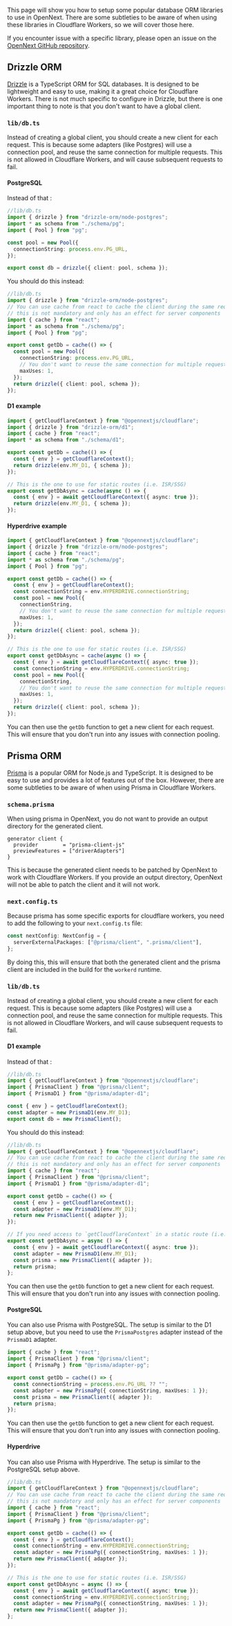 This page will show you how to setup some popular database ORM libraries to use in OpenNext. There are some subtleties to be aware of when using these libraries in Cloudflare Workers, so we will cover those here.

If you encounter issue with a specific library, please open an issue on the [OpenNext GitHub repository](https://github.com/opennextjs/opennextjs-cloudflare/issues).

## Drizzle ORM

[Drizzle](https://developers.cloudflare.com/d1/reference/community-projects/#drizzle-orm) is a TypeScript ORM for SQL databases. It is designed to be lightweight and easy to use, making it a great choice for Cloudflare Workers.
There is not much specific to configure in Drizzle, but there is one important thing to note is that you don't want to have a global client.

### `lib/db.ts`

Instead of creating a global client, you should create a new client for each request. This is because some adapters (like Postgres) will use a connection pool, and reuse the same connection for multiple requests. This is not allowed in Cloudflare Workers, and will cause subsequent requests to fail.

#### PostgreSQL

Instead of that :

```ts
//lib/db.ts
import { drizzle } from "drizzle-orm/node-postgres";
import * as schema from "./schema/pg";
import { Pool } from "pg";

const pool = new Pool({
  connectionString: process.env.PG_URL,
});

export const db = drizzle({ client: pool, schema });
```

You should do this instead:

```ts
//lib/db.ts
import { drizzle } from "drizzle-orm/node-postgres";
// You can use cache from react to cache the client during the same request
// this is not mandatory and only has an effect for server components
import { cache } from "react";
import * as schema from "./schema/pg";
import { Pool } from "pg";

export const getDb = cache(() => {
  const pool = new Pool({
    connectionString: process.env.PG_URL,
    // You don't want to reuse the same connection for multiple requests
    maxUses: 1,
  });
  return drizzle({ client: pool, schema });
});
```

#### D1 example

```ts
import { getCloudflareContext } from "@opennextjs/cloudflare";
import { drizzle } from "drizzle-orm/d1";
import { cache } from "react";
import * as schema from "./schema/d1";

export const getDb = cache(() => {
  const { env } = getCloudflareContext();
  return drizzle(env.MY_D1, { schema });
});

// This is the one to use for static routes (i.e. ISR/SSG)
export const getDbAsync = cache(async () => {
  const { env } = await getCloudflareContext({ async: true });
  return drizzle(env.MY_D1, { schema });
});
```

#### Hyperdrive example

```ts
import { getCloudflareContext } from "@opennextjs/cloudflare";
import { drizzle } from "drizzle-orm/node-postgres";
import { cache } from "react";
import * as schema from "./schema/pg";
import { Pool } from "pg";

export const getDb = cache(() => {
  const { env } = getCloudflareContext();
  const connectionString = env.HYPERDRIVE.connectionString;
  const pool = new Pool({
    connectionString,
    // You don't want to reuse the same connection for multiple requests
    maxUses: 1,
  });
  return drizzle({ client: pool, schema });
});

// This is the one to use for static routes (i.e. ISR/SSG)
export const getDbAsync = cache(async () => {
  const { env } = await getCloudflareContext({ async: true });
  const connectionString = env.HYPERDRIVE.connectionString;
  const pool = new Pool({
    connectionString,
    // You don't want to reuse the same connection for multiple requests
    maxUses: 1,
  });
  return drizzle({ client: pool, schema });
});
```

You can then use the `getDb` function to get a new client for each request. This will ensure that you don't run into any issues with connection pooling.

## Prisma ORM

[Prisma](https://developers.cloudflare.com/d1/reference/community-projects/#prisma-orm) is a popular ORM for Node.js and TypeScript. It is designed to be easy to use and provides a lot of features out of the box. However, there are some subtleties to be aware of when using Prisma in Cloudflare Workers.

### `schema.prisma`

When using prisma in OpenNext, you do not want to provide an output directory for the generated client.

```prisma
generator client {
  provider        = "prisma-client-js"
  previewFeatures = ["driverAdapters"]
}
```

This is because the generated client needs to be patched by OpenNext to work with Cloudflare Workers. If you provide an output directory, OpenNext will not be able to patch the client and it will not work.

### `next.config.ts`

Because prisma has some specific exports for cloudflare workers, you need to add the following to your `next.config.ts` file:

```ts
const nextConfig: NextConfig = {
  serverExternalPackages: ["@prisma/client", ".prisma/client"],
};
```

By doing this, this will ensure that both the generated client and the prisma client are included in the build for the `workerd` runtime.

### `lib/db.ts`

Instead of creating a global client, you should create a new client for each request. This is because some adapters (like Postgres) will use a connection pool, and reuse the same connection for multiple requests. This is not allowed in Cloudflare Workers, and will cause subsequent requests to fail.

#### D1 example

Instead of that :

```ts
//lib/db.ts
import { getCloudflareContext } from "@opennextjs/cloudflare";
import { PrismaClient } from "@prisma/client";
import { PrismaD1 } from "@prisma/adapter-d1";

const { env } = getCloudflareContext();
const adapter = new PrismaD1(env.MY_D1);
export const db = new PrismaClient();
```

You should do this instead:

```ts
//lib/db.ts
import { getCloudflareContext } from "@opennextjs/cloudflare";
// You can use cache from react to cache the client during the same request
// this is not mandatory and only has an effect for server components
import { cache } from "react";
import { PrismaClient } from "@prisma/client";
import { PrismaD1 } from "@prisma/adapter-d1";

export const getDb = cache(() => {
  const { env } = getCloudflareContext();
  const adapter = new PrismaD1(env.MY_D1);
  return new PrismaClient({ adapter });
});

// If you need access to `getCloudflareContext` in a static route (i.e. ISR/SSG), you should use the async version of `getCloudflareContext` to get the context.
export const getDbAsync = async () => {
  const { env } = await getCloudflareContext({ async: true });
  const adapter = new PrismaD1(env.MY_D1);
  const prisma = new PrismaClient({ adapter });
  return prisma;
};
```

You can then use the `getDb` function to get a new client for each request. This will ensure that you don't run into any issues with connection pooling.

#### PostgreSQL

You can also use Prisma with PostgreSQL. The setup is similar to the D1 setup above, but you need to use the `PrismaPostgres` adapter instead of the `PrismaD1` adapter.

```ts
import { cache } from "react";
import { PrismaClient } from "@prisma/client";
import { PrismaPg } from "@prisma/adapter-pg";

export const getDb = cache(() => {
  const connectionString = process.env.PG_URL ?? "";
  const adapter = new PrismaPg({ connectionString, maxUses: 1 });
  const prisma = new PrismaClient({ adapter });
  return prisma;
});
```

You can then use the `getDb` function to get a new client for each request. This will ensure that you don't run into any issues with connection pooling.

#### Hyperdrive

You can also use Prisma with Hyperdrive. The setup is similar to the PostgreSQL setup above.

```ts
//lib/db.ts
import { getCloudflareContext } from "@opennextjs/cloudflare";
// You can use cache from react to cache the client during the same request
// this is not mandatory and only has an effect for server components
import { cache } from "react";
import { PrismaClient } from "@prisma/client";
import { PrismaPg } from "@prisma/adapter-pg";

export const getDb = cache(() => {
  const { env } = getCloudflareContext();
  const connectionString = env.HYPERDRIVE.connectionString;
  const adapter = new PrismaPg({ connectionString, maxUses: 1 });
  return new PrismaClient({ adapter });
});

// This is the one to use for static routes (i.e. ISR/SSG)
export const getDbAsync = async () => {
  const { env } = await getCloudflareContext({ async: true });
  const connectionString = env.HYPERDRIVE.connectionString;
  const adapter = new PrismaPg({ connectionString, maxUses: 1 });
  return new PrismaClient({ adapter });
};
```
